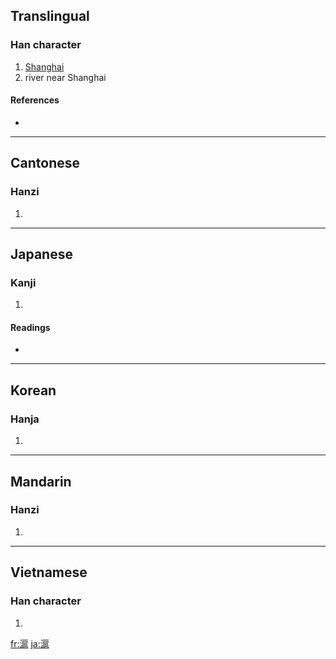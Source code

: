 {{also|沪}}
==Translingual==

===Han character===
{{Han char|rn=85|rad=水|as=11|sn=14|four=3311<sub>7</sub>|canj=水竹尸山 (EHSU), 水戈尸山 (EISU)}}

# [[Shanghai]]
# river near Shanghai

====References====
* {{Han ref|kx=0643.260|dkj=18072|dj=1051.070|hdz=31731.060|uh=6EEC|ud=28396|bh=BAAD|bd=47789}}

----

==Cantonese==

===Hanzi===
{{yue-hanzi|jyut=|y=wu6|sim=沪}}

# {{defn|Cantonese|sort=水11}}

----

==Japanese==

===Kanji===
{{ja-kanji|grade=|rs=水11}}

# {{defn|Japanese}}

====Readings====
* {{ja-readings|on=[[こ]] (ko)|kun=[[えり]] (eri), [[あじろ]] (ajiro)}}

----

==Korean==

===Hanja===
{{ko-hanja|hangeul=호|eumhun=|rv=ho|mr=ho|y=ho}}

# {{defn|Korean|sort=水11}}

----

==Mandarin==

===Hanzi===
{{cmn-hanzi|sim=沪|pin=[[chì]] ([[chi4]]), [[hù]] ([[hu4]])|wg=ch'ih<sup>4</sup>, hu<sup>4</sup>}}

# {{defn|Mandarin|sort=水11}}

----

==Vietnamese==

===Han character===
{{vi-hantu|[[hỗ]], [[hộ]]|rs=水11}}

# {{defn|Vietnamese|sort=水11}}

[[fr:滬]]
[[ja:滬]]